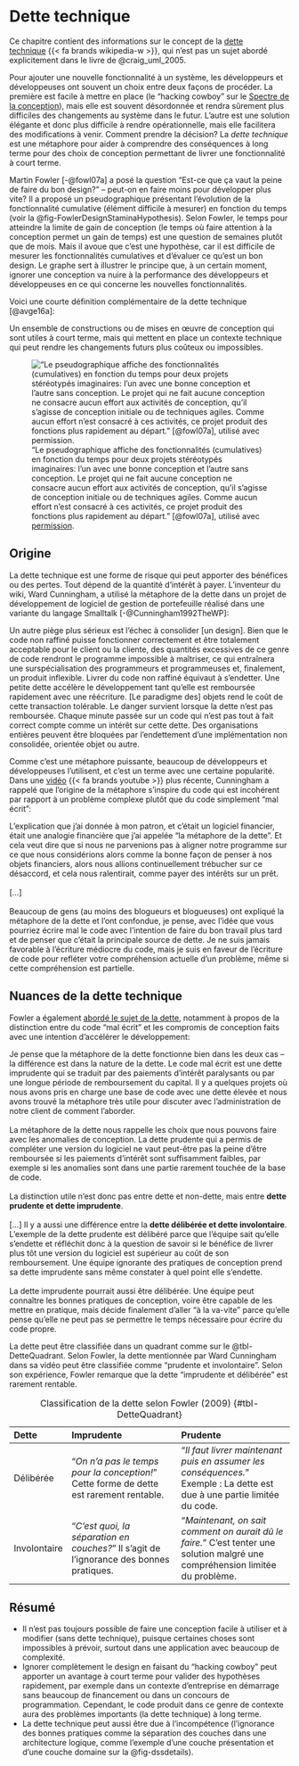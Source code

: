 # Dette technique {#sec-DetteTechnique}

Ce chapitre contient des informations sur le concept de la [dette technique](https://fr.wikipedia.org/wiki/Dette_technique)\ {{< fa brands wikipedia-w >}}, qui n'est pas un sujet abordé explicitement dans le livre de @craig_uml_2005.

Pour ajouter une nouvelle fonctionnalité à un système, les développeurs et développeuses ont souvent un choix entre deux façons de procéder. 
La première est facile à mettre en place (le "hacking cowboy" sur le [Spectre de la conception](#sec-SpectreDeLaConception)), mais elle est souvent désordonnée et rendra sûrement plus difficiles des changements au système dans le futur.
L'autre est une solution élégante et donc plus difficile à rendre opérationnelle, mais elle facilitera des modifications à venir.
Comment prendre la décision?
La *dette technique* est une métaphore pour aider à comprendre des conséquences à long terme pour des choix de conception permettant de livrer une fonctionnalité à court terme.

Martin Fowler [-@fowl07a] a posé la question "Est-ce que ça vaut la peine de faire du bon design?" -- peut-on en faire moins pour développer plus vite?
Il a proposé un pseudographique présentant l'évolution de la fonctionnalité cumulative (élément difficile à mesurer) en fonction du temps (voir la @fig-FowlerDesignStaminaHypothesis).
Selon Fowler, le temps pour atteindre la limite de gain de conception (le temps où faire attention à la conception permet un gain de temps) est une question de semaines plutôt que de mois.
Mais il avoue que c'est une hypothèse, car il est difficile de mesurer les fonctionnalités cumulatives et d'évaluer ce qu'est un bon design.
Le graphe sert à illustrer le principe que, à un certain moment, ignorer une conception va nuire à la performance des développeurs et développeuses en ce qui concerne les nouvelles fonctionnalités.

Voici une courte définition complémentaire de la dette technique [@avge16a]:

::: {.callout}
Un ensemble de constructions ou de mises en œuvre de conception qui sont utiles à court terme, mais qui mettent en place un contexte technique qui peut rendre les changements futurs plus coûteux ou impossibles.
:::

!["Le pseudographique affiche des fonctionnalités (cumulatives) en fonction du temps pour deux projets stéréotypés imaginaires: l'un avec une bonne conception et l'autre sans conception. Le projet qui ne fait aucune conception ne consacre aucun effort aux activités de conception, qu'il s'agisse de conception initiale ou de techniques agiles. Comme aucun effort n'est consacré à ces activités, ce projet produit des fonctions plus rapidement au départ." [@fowl07a], utilisé avec [permission](https://www.martinfowler.com/faq.html#illustration).](images/FowlerPseuoGraphFunctionaltyTime.svg){#fig-FowlerDesignStaminaHypothesis}

## Origine

La dette technique est une forme de risque qui peut apporter des bénéfices ou des pertes. Tout dépend de la quantité d'intérêt à payer.
L'inventeur du wiki, Ward Cunningham, a utilisé la métaphore de la dette dans un projet de développement de logiciel de gestion de portefeuille réalisé dans une variante du langage Smalltalk [-@Cunningham1992TheWP]:

::: {.callout}
Un autre piège plus sérieux est l'échec à consolider [un design].
Bien que le code non raffiné puisse fonctionner correctement et être totalement acceptable pour le client ou la cliente, des quantités excessives de ce genre de code rendront le programme impossible à maîtriser, ce qui entraînera une surspécialisation des programmeurs et programmeuses et, finalement, un produit inflexible.
Livrer du code non raffiné équivaut à s'endetter.
Une petite dette accélère le développement tant qu'elle est remboursée rapidement avec une réécriture. 
[Le paradigme des] objets rend le coût de cette transaction tolérable. 
Le danger survient lorsque la dette n'est pas remboursée. 
Chaque minute passée sur un code qui n'est pas tout à fait correct compte comme un intérêt sur cette dette. 
Des organisations entières peuvent être bloquées par l'endettement d'une implémentation non consolidée, orientée objet ou autre.
:::

Comme c'est une métaphore puissante, beaucoup de développeurs et développeuses l'utilisent, et c'est un terme avec une certaine popularité. 
Dans une [vidéo](https://www.youtube.com/watch?v=pqeJFYwnkjE)\ {{< fa brands youtube >}} plus récente, Cunningham a rappelé que l'origine de la métaphore s'inspire du code qui est incohérent par rapport à un problème complexe plutôt que du code simplement "mal écrit":

::: {.callout}
L'explication que j'ai donnée à mon patron, et c'était un logiciel financier, était une analogie financière que j'ai appelée "la métaphore de la dette". Et cela veut dire que si nous ne parvenions pas à aligner notre programme sur ce que nous considérions alors comme la bonne façon de penser à nos objets financiers, alors nous allions continuellement trébucher sur ce désaccord, et cela nous ralentirait, comme payer des intérêts sur un prêt.  
\   
[...]  
\   
Beaucoup de gens (au moins des blogueurs et blogueuses) ont expliqué la métaphore de la dette et l'ont confondue, je pense, avec l'idée que vous pourriez écrire mal le code avec l'intention de faire du bon travail plus tard et de penser que c'était la principale source de dette.
Je ne suis jamais favorable à l'écriture médiocre du code, mais je suis en faveur de l'écriture de code pour refléter votre compréhension actuelle d'un problème, même si cette compréhension est partielle.
:::

## Nuances de la dette technique

Fowler a également [abordé le sujet de la dette](https://martinfowler.com/bliki/TechnicalDebtQuadrant.html), notamment à propos de la distinction entre du code "mal écrit" et les compromis de conception faits avec une intention d'accélérer le développement:

::: {.callout}
Je pense que la métaphore de la dette fonctionne bien dans les deux cas -- la différence est dans la nature de la dette.
Le code mal écrit est une dette imprudente qui se traduit par des paiements d'intérêt paralysants ou par une longue période de remboursement du capital.
Il y a quelques projets où nous avons pris en charge une base de code avec une dette élevée et nous avons trouvé la métaphore très utile pour discuter avec l'administration de notre client de comment l'aborder.  
\   
La métaphore de la dette nous rappelle les choix que nous pouvons faire avec les anomalies de conception.
La dette prudente qui a permis de compléter une version du logiciel ne vaut peut-être pas la peine d'être remboursée si les paiements d'intérêt sont suffisamment faibles, par exemple si les anomalies sont dans une partie rarement touchée de la base de code.  
\
La distinction utile n'est donc pas entre dette et non-dette, mais entre **dette prudente et dette imprudente**.  
\   
[...] Il y a aussi une différence entre la **dette délibérée et dette involontaire**. L'exemple de la dette prudente est délibéré parce que l'équipe sait qu'elle s'endette et réfléchit donc à la question de savoir si le bénéfice de livrer plus tôt une version du logiciel est supérieur au coût de son remboursement. Une équipe ignorante des pratiques de conception prend sa dette imprudente sans même constater à quel point elle s'endette.  
\   
La dette imprudente pourrait aussi être délibérée. Une équipe peut connaître les bonnes pratiques de conception, voire être capable de les mettre en pratique, mais décide finalement d'aller "à la va-vite" parce qu'elle pense qu'elle ne peut pas se permettre le temps nécessaire pour écrire du code propre.
:::

La dette peut être classifiée dans un quadrant comme sur le @tbl-DetteQuadrant. Selon Fowler, la dette mentionnée par Ward Cunningham dans sa vidéo peut être classifiée comme "prudente et involontaire". Selon son expérience, Fowler remarque que la dette "imprudente et délibérée" est rarement rentable.

: Classification de la dette selon Fowler (2009) {#tbl-DetteQuadrant}

**Dette** | \cellcolor{red!15}**Imprudente** | \cellcolor{green!15}**Prudente**
:--|:----------|:----------
Délibérée | \cellcolor{red!15}"*On n'a pas le temps pour la conception!*" \newline Cette forme de dette est rarement rentable.  |  \cellcolor{green!15}"*Il faut livrer maintenant puis en assumer les conséquences.*" \newline Exemple : La dette est due à une partie limitée du code.\newline
Involontaire | \cellcolor{red!15}"*C'est quoi, la séparation en couches?*" \newline Il s'agit de l'ignorance des bonnes pratiques. | \cellcolor{green!15}"*Maintenant, on sait comment on aurait dû le faire.*" \newline C'est tenter une solution malgré une compréhension limitée du problème.


## Résumé

- Il n'est pas toujours possible de faire une conception facile à utiliser et à modifier (sans dette technique), puisque certaines choses sont impossibles à prévoir, surtout dans une application avec beaucoup de complexité.
- Ignorer complètement le design en faisant du "hacking cowboy" peut apporter un avantage à court terme pour valider des hypothèses rapidement, par exemple dans un contexte d'entreprise en démarrage sans beaucoup de financement ou dans un concours de programmation.
Cependant, le code produit dans ce genre de contexte aura des problèmes importants (la dette technique) à long terme.
- La dette technique peut aussi être due à l'incompétence (l'ignorance des bonnes pratiques comme la séparation des couches dans une architecture logique, comme l'exemple d'une couche présentation et d'une couche domaine sur la @fig-dssdetails).
